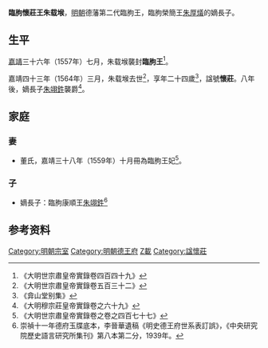 '''臨朐懷莊王朱载堠'''{{BD|1541年||1564年|catIdx=Z朱}}，[[明朝|明朝]]德藩第二代臨朐王，臨朐榮簡王[[朱厚燨|朱厚燨]]的嫡長子。

==生平==
[[嘉靖|嘉靖]]三十六年（1557年）七月，朱载堠襲封'''臨朐王'''<ref>《大明世宗肅皇帝實錄卷四百四十九》</ref>。

嘉靖四十三年（1564年）三月，朱载堠去世<ref>《大明世宗肅皇帝實錄卷五百三十二》</ref>，享年二十四歲<ref>《弇山堂别集》</ref>，諡號'''懷莊'''。八年後，嫡長子[[朱翊鈝|朱翊鈝]]襲爵<ref>《大明穆宗莊皇帝實錄卷之六十九》</ref>。

==家庭==
===妻===
*董氏，嘉靖三十八年（1559年）十月冊為臨朐王妃<ref>《大明世宗肅皇帝實錄卷之卷之四百七十七》</ref>。

===子===
*嫡長子：臨朐康順王[[朱翊鈝|朱翊鈝]]<ref name=dfyd>崇禎十一年德府玉牒底本，李晉華遺稿《明史德王府世系表訂誤》，《中央研究院歷史語言研究所集刊》第八本第二分，1939年。</ref>

==参考资料==
{{reflist|2}}

{{s-start}}
{{s-bef|before=父榮簡王[[朱厚燨|朱厚燨]]}}
{{s-ttl|title=[[明朝藩王列表_(德王系)#臨朐國|明臨朐國國王]]|years=1557年－1564年}}
{{s-aft|after=子康順王[[朱翊鈝|朱翊鈝]]}}
{{end}}

[[Category:明朝宗室|Category:明朝宗室]]
[[Category:明朝德王府|Category:明朝德王府]]
[[Category:朱姓|Z載]]
[[Category:諡懷莊|Category:諡懷莊]]
